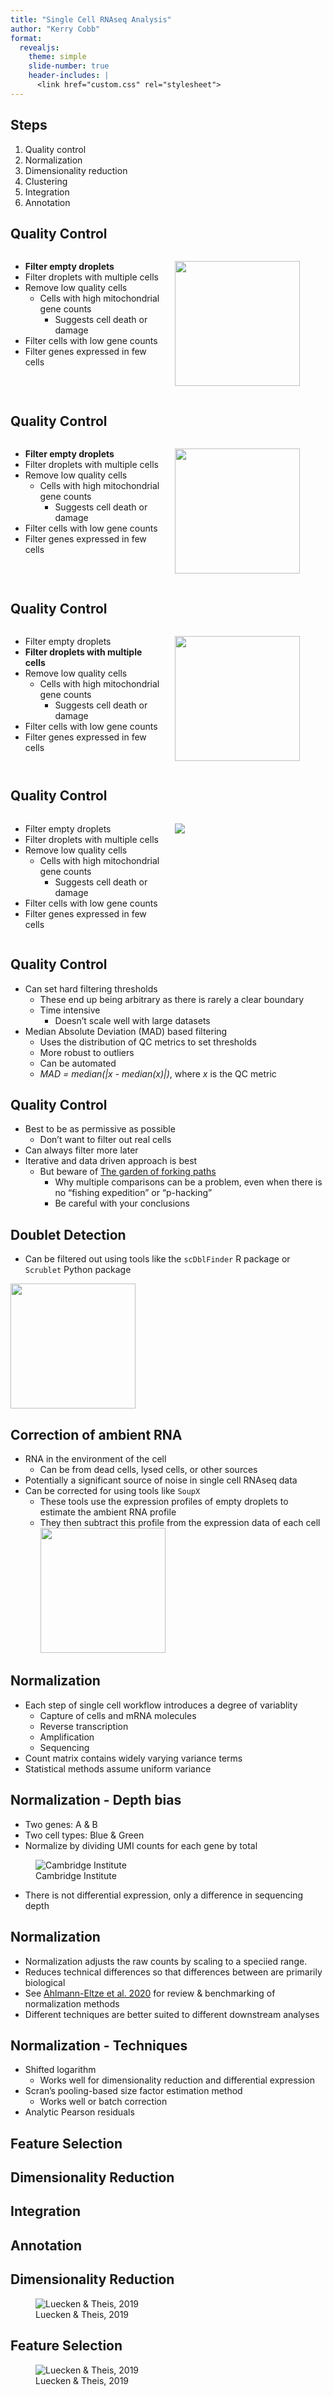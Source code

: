 ```yaml
---
title: "Single Cell RNAseq Analysis"
author: "Kerry Cobb"
format: 
  revealjs:
    theme: simple
    slide-number: true
    header-includes: |
      <link href="custom.css" rel="stylesheet">
---
```




## Steps
1. Quality control
2. Normalization
3. Dimensionality reduction
4. Clustering
5. Integration
7. Annotation 


## Quality Control {.smaller}
::::{.columns}
::: {.column width="50%"}
- **Filter empty droplets**
- Filter droplets with multiple cells
- Remove low quality cells
  - Cells with high mitochondrial gene counts
    - Suggests cell death or damage
- Filter cells with low gene counts
- Filter genes expressed in few cells
:::
::: {.column width="50%"}
![](img/empty_droplet-biorender.png){width="200px"}
:::
::::


## Quality Control {.smaller}
::::{.columns}
::: {.column width="50%"}
- **Filter empty droplets**
- Filter droplets with multiple cells
- Remove low quality cells
  - Cells with high mitochondrial gene counts
    - Suggests cell death or damage
- Filter cells with low gene counts
- Filter genes expressed in few cells
:::
::: {.column width="50%"}
![](img/droplet_ambient-biorender.png){width="200px"}
:::
::::


## Quality Control {.smaller}
::::{.columns}
::: {.column width="50%"}
- Filter empty droplets
- **Filter droplets with multiple cells**
- Remove low quality cells
  - Cells with high mitochondrial gene counts
    - Suggests cell death or damage
- Filter cells with low gene counts
- Filter genes expressed in few cells
:::
::: {.column width="50%"}
![](img/doublet-biorender.png){width="200px"}
:::
::::


## Quality Control {.smaller}
::::{.columns}
::: {.column width="50%"}
- Filter empty droplets
- Filter droplets with multiple cells
- Remove low quality cells
  - Cells with high mitochondrial gene counts
    - Suggests cell death or damage
- Filter cells with low gene counts
- Filter genes expressed in few cells
:::
::: {.column width="50%"}
![](img/ruptered_cell.png)
:::
::::


## Quality Control{.smaller}
- Can set hard filtering thresholds
  - These end up being arbitrary as there is rarely a clear boundary 
  - Time intensive
    - Doesn't scale well with large datasets
- Median Absolute Deviation (MAD) based filtering
  - Uses the distribution of QC metrics to set thresholds
  - More robust to outliers
  - Can be automated
  - *MAD = median(|x - median(x)|)*, where *x* is the QC metric


## Quality Control
- Best to be as permissive as possible
  - Don't want to filter out real cells
- Can always filter more later
- Iterative and data driven approach is best
  - But beware of [The garden of forking paths](https://sites.stat.columbia.edu/gelman/research/unpublished/p_hacking.pdf)
    - Why multiple comparisons can be a problem, even when there is no “fishing expedition” or “p-hacking”
    - Be careful with your conclusions


## Doublet Detection
- Can be filtered out using tools like the `scDblFinder` R package or `Scrublet` Python package

![](img/doublet-biorender.png){.nostretch width="200px"}


## Correction of ambient RNA {.smaller}
- RNA in the environment of the cell
  - Can be from dead cells, lysed cells, or other sources
- Potentially a significant source of noise in single cell RNAseq data
- Can be corrected for using tools like `SoupX`
  - These tools use the expression profiles of empty droplets to estimate the ambient RNA profile
  - They then subtract this profile from the expression data of each cell
![](img/droplet_ambient-biorender.png){width="200px"}


## Normalization {.smaller}
- Each step of single cell workflow introduces a degree of variablity
  - Capture of cells and mRNA molecules
  - Reverse transcription
  - Amplification
  - Sequencing
- Count matrix contains widely varying variance terms
- Statistical methods assume uniform variance


## Normalization - Depth bias {.smaller}
- Two genes: A & B
- Two cell types: Blue & Green
- Normalize by dividing UMI counts for each gene by total 

![Cambridge Institute](img/depth_bias-cambridge_institute.png)

- There is not differential expression, only a difference in sequencing depth


## Normalization {.smaller}
- Normalization adjusts the raw counts by scaling to a speciied range.
- Reduces technical differences so that differences between are primarily biological
- See [Ahlmann-Eltze et al. 2020](https://doi.org/10.1038/s41592-023-01814-1) for review & benchmarking of normalization methods
- Different techniques are better suited to different downstream analyses


## Normalization - Techniques
- Shifted logarithm
  - Works well for dimensionality reduction and differential expression
- Scran's pooling-based size factor estimation method
  - Works well or batch correction  
- Analytic Pearson residuals




## Feature Selection



## Dimensionality Reduction



## Integration



## Annotation



## Dimensionality Reduction
![Luecken & Theis, 2019](img/dimensionality_reduction-luecken_theis_2019.jpeg)



## Feature Selection
![Luecken & Theis, 2019](img/feature_selection-luecken_theis_2019.jpeg)

